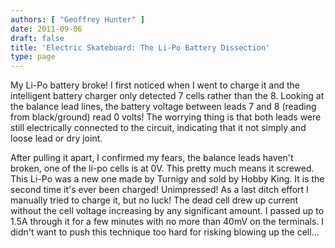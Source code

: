 ```yaml
---
authors: [ "Geoffrey Hunter" ]
date: 2011-09-06
draft: false
title: 'Electric Skateboard: The Li-Po Battery Dissection'
type: page
---
```


My Li-Po battery broke! I first noticed when I went to charge it and the intelligent battery charger only detected 7 cells rather than the 8. Looking at the balance lead lines, the battery voltage between leads 7 and 8 (reading from black/ground) read 0 volts! The worrying thing is that both leads were still electrically connected to the circuit, indicating that it not simply and loose lead or dry joint.

After pulling it apart, I confirmed my fears, the balance leads haven't broken, one of the li-po cells is at 0V. This pretty much means it screwed. This Li-Po was a new one made by Turnigy and sold by Hobby King. It is the second time it's ever been charged! Unimpressed! As a last ditch effort I manually tried to charge it, but no luck! The dead cell drew up current without the cell voltage increasing by any significant amount. I passed up to 1.5A through it for a few minutes with no more than 40mV on the terminals. I didn't want to push this technique too hard for risking blowing up the cell...
